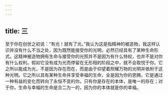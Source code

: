 ```yaml
---
---
---
```

title: 三
---

至于你在创世之初说：“有光！就有了光。”我认为这是指精神的被造物，我这样认识并没有什么不当之处，因为既然能接受你的光明，必然已经具有了某种生命形式。这精神被造物拥有生命与接受你的光照并不是因为有什么特权，也并不是对你有什么权利。假如它没有成为光而停留在无形相的阶段之中，就不会取悦于你。它之所以能成为光，不是因为存在而在，而是由于仰望着照耀万物的光明并依附于这种光明。它之所以具有某种生命并享受幸福的生命，全是因为你的恩赐，它是通过一种有益的变化而转向了永恒不变的你。只有你是存在的本体，是唯一的存在；对于你，生命与幸福的生命是合二为一的，因为你的本体就是你的幸福。